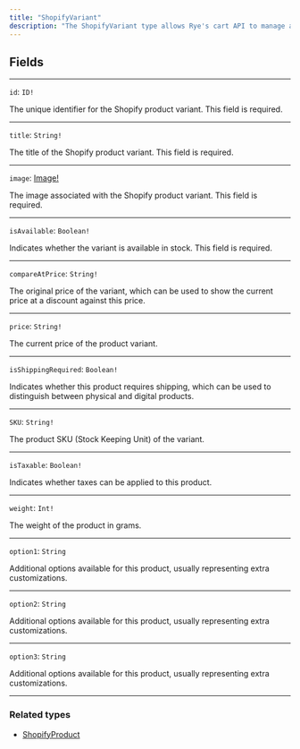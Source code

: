 ```yaml
---
title: "ShopifyVariant"
description: "The ShopifyVariant type allows Rye's cart API to manage and display information about specific variants of Shopify products, such as their availability, pricing, and custom options."
---
```


## Fields

---

`id`: `ID!`

The unique identifier for the Shopify product variant. This field is required.

---

`title`: `String!`

The title of the Shopify product variant. This field is required.

---

`image`: [Image!](/reference/image)

The image associated with the Shopify product variant. This field is required.

---

`isAvailable`: `Boolean!`

Indicates whether the variant is available in stock. This field is required.

---

`compareAtPrice`: `String!`

The original price of the variant, which can be used to show the current price at a discount against this price.

---

`price`: `String!`

The current price of the product variant.

---

`isShippingRequired`: `Boolean!`

Indicates whether this product requires shipping, which can be used to distinguish between physical and digital products.

---

`SKU`: `String!`

The product SKU (Stock Keeping Unit) of the variant.

---

`isTaxable`: `Boolean!`

Indicates whether taxes can be applied to this product.

---

`weight`: `Int!`

The weight of the product in grams.

---

`option1`: `String`

Additional options available for this product, usually representing extra customizations.

---

`option2`: `String`

Additional options available for this product, usually representing extra customizations.

---

`option3`: `String`

Additional options available for this product, usually representing extra customizations.

---

### Related types

* [ShopifyProduct](/reference/shopifyproduct)